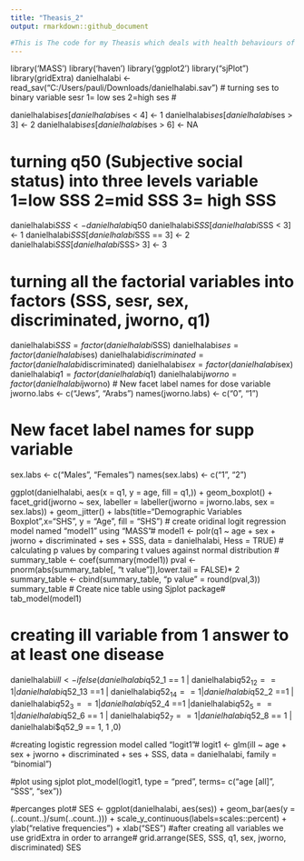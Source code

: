 ```yaml
---
title: "Theasis_2"
output: rmarkdown::github_document

#This is The code for my Theasis which deals with health behaviours of Jews and Arabs in Israel (Reach me for the work itself).
---
```

library('MASS')
library('haven')
library('ggplot2')
library("sjPlot")
library(gridExtra)
danielhalabi <- read_sav("C:/Users/pauli/Downloads/danielhalabi.sav")
# turning ses to binary variable sesr 1= low ses 2=high ses #

danielhalabi$ses[danielhalabi$ses < 4] <- 1
 danielhalabi$ses[danielhalabi$ses > 3] <- 2
danielhalabi$ses[danielhalabi$ses > 6] <- NA


# turning q50 (Subjective social status) into three levels variable 1=low SSS 2=mid SSS 3= high SSS#
danielhalabi$SSS <- danielhalabi$q50
 danielhalabi$SSS[danielhalabi$SSS < 3] <- 1
 danielhalabi$SSS[danielhalabi$SSS == 3] <- 2
 danielhalabi$SSS[danielhalabi$SSS> 3] <- 3

# turning all the factorial variables into factors (SSS, sesr, sex, discriminated, jworno, q1)#
 danielhalabi$SSS = factor(danielhalabi$SSS)
 danielhalabi$ses = factor(danielhalabi$ses)
 danielhalabi$discriminated = factor(danielhalabi$discriminated)
 danielhalabi$sex = factor(danielhalabi$sex)
 danielhalabi$q1 = factor(danielhalabi$q1)
danielhalabi$jworno = factor(danielhalabi$jworno)
# New facet label names for dose variable
jworno.labs <- c("Jews", "Arabs")
names(jworno.labs) <- c("0", "1")

# New facet label names for supp variable
sex.labs <- c("Males", "Females")
names(sex.labs) <- c("1", "2")

ggplot(danielhalabi, aes(x = q1, y = age, fill = q1,)) + geom_boxplot() + 
facet_grid(jworno ~ sex, labeller = labeller(jworno = jworno.labs, sex = sex.labs))  + geom_jitter() +
labs(title="Demographic Variables Boxplot",x="SHS", y = "Age", fill = "SHS")
# create oridinal logit regression model named "model1" using "MASS"#
model1 <- polr(q1 ~ age + sex + jworno + discriminated + ses + SSS, data = danielhalabi, Hess = TRUE) 
# calculating p values by comparing t values against normal distribution #
 summary_table <- coef(summary(model1))
 pval <- pnorm(abs(summary_table[, "t value"]),lower.tail = FALSE)* 2
 summary_table <- cbind(summary_table, "p value" = round(pval,3))
 summary_table
# Create nice table using Sjplot package# 
tab_model(model1)

# creating ill variable from 1 answer to at least one disease #
danielhalabi$ill <- ifelse(danielhalabi$q52_1 == 1 | danielhalabi$q52_12 == 1 | danielhalabi$q52_13 ==1 | danielhalabi$q52_14 == 1 | danielhalabi$q52_2 ==1 | danielhalabi$q52_3 == 1 | danielhalabi$q52_4 ==1 |danielhalabi$q52_5 == 1 | danielhalabi$q52_6 == 1 | danielhalabi$q52_7 == 1 | danielhalabi$q52_8 == 1 | danielhalabi$q52_9 == 1, 1 ,0)

#creating logistic regression model called "logit1"#
logit1 <- glm(ill ~ age + sex + jworno + discriminated + ses + SSS, data = danielhalabi, family = "binomial")

#plot using sjplot
plot_model(logit1, type = "pred", terms= c("age [all]", "SSS", "sex"))

#percanges plot#
SES <- ggplot(danielhalabi, aes(ses)) +
                             geom_bar(aes(y = (..count..)/sum(..count..))) + 
                            scale_y_continuous(labels=scales::percent) +
                            ylab("relative frequencies") +
                            xlab("SES")
#after creating all variables we use gridExtra in order to arrange#
grid.arrange(SES, SSS, q1, sex, jworno, discriminated)
SES
